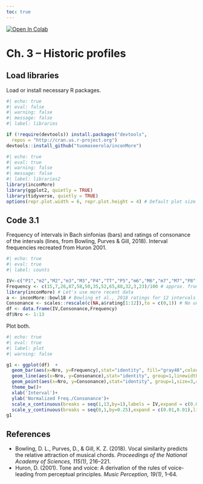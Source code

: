 ```yaml
---
toc: true
---
```


<a href="https://colab.research.google.com/github/tuomaseerola/emr/blob/master/Chapter3.ipynb" target="_parent"><img src="https://colab.research.google.com/assets/colab-badge.svg" alt="Open In Colab"/></a>

# Ch. 3 – Historic profiles

## Load libraries

Load or install necessary R packages.

```r
#| echo: true
#| eval: false
#| warning: false
#| message: false
#| label: libraries

if (!require(devtools)) install.packages("devtools",
  repos = "http://cran.us.r-project.org")
devtools::install_github("tuomaseerola/inconMore")
```

```r
#| echo: true
#| eval: true
#| warning: false
#| message: false
#| label: libraries2
library(inconMore)
library(ggplot2, quietly = TRUE)
library(tidyverse, quietly = TRUE)
options(repr.plot.width = 6, repr.plot.height = 4) # Default plot size for Colab
```

## Code 3.1

Frequency of intervals in Bach sinfonias (bars) and ratings of consonance of the intervals (lines, from Bowling, Purves & Gill, 2018). Interval frequencies recreated from Huron 2001.

```r
#| echo: true
#| eval: true
#| label: counts

IV<-c("P1","m2","M2","m3","M3","P4","TT","P5","m6","M6","m7","M7","P8")
Frequency <- c(15,7,26,87,58,50,35,52,65,88,32,3,23)/100 # approx. from Huron 2001, p. 20
library(inconMore) # Let's use more recent data
a <- inconMore::bowl18 # Bowling et al., 2018 ratings for 12 intervals
Consonance <- scales::rescale(c(NA,a$rating[1:12]),to = c(0,1)) # No unison
df <- data.frame(IV,Consonance,Frequency)
df$Nro <- 1:13
```

Plot both.

```r
#| echo: true
#| eval: true
#| label: plot
#| warning: false

g1 <- ggplot(df)  +
  geom_bar(aes(x=Nro, y=Frequency),stat="identity", fill="gray40",colour='black')+
  geom_line(aes(x=Nro, y=Consonance),stat="identity", group=1,linewidth=1.25,colour="gray80",alpha=0.80)+
  geom_point(aes(x=Nro, y=Consonance),stat="identity", group=1,size=3,alpha=0.80)+
  theme_bw()+
  xlab('Interval')+
  ylab('Normalized Freq./Consonance')+
  scale_x_continuous(breaks = seq(1,13,by=1),labels = IV,expand = c(0.01,0.01))+
  scale_y_continuous(breaks = seq(0,1,by=0.25),expand = c(0.01,0.01),limits = c(0,1))
g1
```

## References

- Bowling, D. L., Purves, D., & Gill, K. Z. (2018). Vocal similarity predicts the relative attraction of musical chords. _Proceedings of the National Academy of Sciences, 115(1)_, 216–221.
- Huron, D. (2001). Tone and voice: A derivation of the rules of voice-leading from perceptual principles. _Music Perception, 19(1)_, 1–64.
